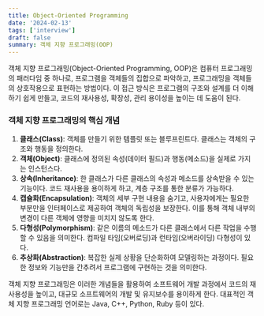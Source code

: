 ```yaml
---
title: Object-Oriented Programming
date: '2024-02-13'
tags: ['interview']
draft: false
summary: 객체 지향 프로그래밍(OOP)
---
```


객체 지향 프로그래밍(Object-Oriented Programming, OOP)은 컴퓨터 프로그래밍의 패러다임 중 하나로, 프로그램을 객체들의 집합으로 파악하고, 프로그래밍을 객체들의 상호작용으로 표현하는 방법이다. 이 접근 방식은 프로그램의 구조와 설계를 더 이해하기 쉽게 만들고, 코드의 재사용성, 확장성, 관리 용이성을 높이는 데 도움이 된다.

### 객체 지향 프로그래밍의 핵심 개념

1. **클래스(Class)**: 객체를 만들기 위한 템플릿 또는 블루프린트다. 클래스는 객체의 구조와 행동을 정의한다.
2. **객체(Object)**: 클래스에 정의된 속성(데이터 필드)과 행동(메소드)을 실제로 가지는 인스턴스다.
3. **상속(Inheritance)**: 한 클래스가 다른 클래스의 속성과 메소드를 상속받을 수 있는 기능이다. 코드 재사용을 용이하게 하고, 계층 구조를 통한 분류가 가능하다.
4. **캡슐화(Encapsulation)**: 객체의 세부 구현 내용을 숨기고, 사용자에게는 필요한 부분만을 인터페이스로 제공하여 객체의 독립성을 보장한다. 이를 통해 객체 내부의 변경이 다른 객체에 영향을 미치지 않도록 한다.
5. **다형성(Polymorphism)**: 같은 이름의 메소드가 다른 클래스에서 다른 작업을 수행할 수 있음을 의미한다. 컴파일 타임(오버로딩)과 런타임(오버라이딩) 다형성이 있다.
6. **추상화(Abstraction)**: 복잡한 실제 상황을 단순화하여 모델링하는 과정이다. 필요한 정보와 기능만을 간추려서 프로그램에 구현하는 것을 의미한다.

객체 지향 프로그래밍은 이러한 개념들을 활용하여 소프트웨어 개발 과정에서 코드의 재사용성을 높이고, 대규모 소프트웨어의 개발 및 유지보수를 용이하게 한다. 대표적인 객체 지향 프로그래밍 언어로는 Java, C++, Python, Ruby 등이 있다.